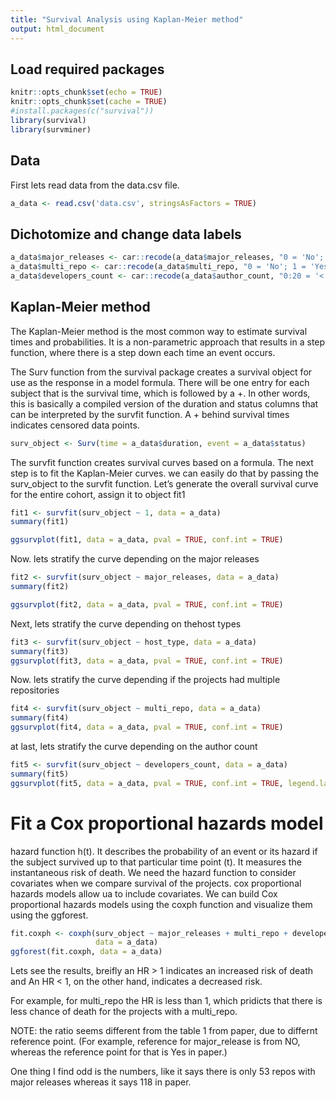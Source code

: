 ```yaml
---
title: "Survival Analysis using Kaplan-Meier method"
output: html_document
---
```

## Load required packages

```r
knitr::opts_chunk$set(echo = TRUE)
knitr::opts_chunk$set(cache = TRUE)
#install.packages(c("survival"))
library(survival)
library(survminer)
```

## Data
First lets read data from the data.csv file.
```r
a_data <- read.csv('data.csv', stringsAsFactors = TRUE)
```

## Dichotomize and change data labels

```r
a_data$major_releases <- car::recode(a_data$major_releases, "0 = 'No'; 1 = 'Yes'")
a_data$multi_repo <- car::recode(a_data$multi_repo, "0 = 'No'; 1 = 'Yes'") 
a_data$developers_count <- car::recode(a_data$author_count, "0:20 = '< 20'; 21:max(a_data$author_count) = '> 20'")
```

                     
## Kaplan-Meier method
The Kaplan-Meier method is the most common way to estimate survival times and probabilities. It is a non-parametric approach that results in a step function, where there is a step down each time an event occurs.

The Surv function from the survival package creates a survival object for use as the response in a model formula. There will be one entry for each subject that is the survival time, which is followed by a +. In other words, this is basically a compiled version of the duration and status columns that can be interpreted by the survfit function. A + behind survival times indicates censored data points.

```r
surv_object <- Surv(time = a_data$duration, event = a_data$status)
```

The survfit function creates survival curves based on a formula. The next step is to fit the Kaplan-Meier curves. we can easily do that by passing the surv_object to the survfit function. Let’s generate the overall survival curve for the entire cohort, assign it to object fit1 

```r
fit1 <- survfit(surv_object ~ 1, data = a_data)
summary(fit1)

ggsurvplot(fit1, data = a_data, pval = TRUE, conf.int = TRUE)
```



Now. lets stratify the curve depending on the major releases
```r
fit2 <- survfit(surv_object ~ major_releases, data = a_data)
summary(fit2)

ggsurvplot(fit2, data = a_data, pval = TRUE, conf.int = TRUE)
```


Next, lets stratify the curve depending on thehost types
```r
fit3 <- survfit(surv_object ~ host_type, data = a_data)
summary(fit3)
ggsurvplot(fit3, data = a_data, pval = TRUE, conf.int = TRUE)
```



Now. lets stratify the curve depending if the projects had multiple repositories
```r
fit4 <- survfit(surv_object ~ multi_repo, data = a_data)
summary(fit4)
ggsurvplot(fit4, data = a_data, pval = TRUE, conf.int = TRUE)
```


at last, lets stratify the curve depending on the author count
```r
fit5 <- survfit(surv_object ~ developers_count, data = a_data)
summary(fit5)
ggsurvplot(fit5, data = a_data, pval = TRUE, conf.int = TRUE, legend.labs = c("author count <= 20", "author count > 20"))
```

# Fit a Cox proportional hazards model

hazard function h(t). It describes the probability of an event or its hazard if the subject survived up to that particular time point (t).  It measures the instantaneous risk of death. We need the hazard function to consider covariates when we compare survival of the projects. cox proportional hazards models allow ua to include covariates. We can build Cox proportional hazards models using the coxph function and visualize them using the ggforest.


```r
fit.coxph <- coxph(surv_object ~ major_releases + multi_repo + developers_count + host_type, 
                   data = a_data)
ggforest(fit.coxph, data = a_data)
```

Lets see the results, breifly an HR > 1 indicates an increased risk of death and An HR < 1, on the other hand, indicates a decreased risk.

For example, for multi_repo the HR is less than 1, which pridicts that there is less chance of death for the projects with a multi_repo.

NOTE: the ratio seems different from the table 1 from paper, due to differnt reference point. (For example, reference for major_release is from NO, whereas the reference point for that is Yes in paper.)


One thing I find odd is the numbers, like it says there is only 53 repos with major releases whereas it says 118 in paper. 


